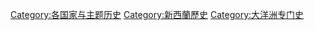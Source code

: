 [[Category:各国家与主题历史|Category:各国家与主题历史]]
[[Category:新西蘭歷史|Category:新西蘭歷史]]
[[Category:大洋洲专门史|Category:大洋洲专门史]]